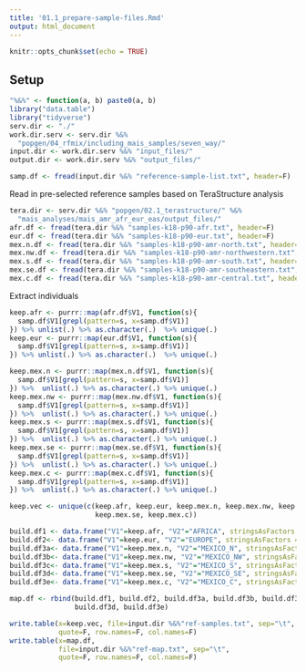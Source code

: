 ```yaml
---
title: '01.1_prepare-sample-files.Rmd'
output: html_document
---
```


```r
knitr::opts_chunk$set(echo = TRUE)
```

## Setup 

```r
"%&%" <- function(a, b) paste0(a, b)
library("data.table")
library("tidyverse")
serv.dir <- "./"
work.dir.serv <- serv.dir %&% 
  "popgen/04_rfmix/including_mais_samples/seven_way/"
input.dir <- work.dir.serv %&% "input_files/"
output.dir <- work.dir.serv %&% "output_files/"
```

```r
samp.df <- fread(input.dir %&% "reference-sample-list.txt", header=F)
```

Read in pre-selected reference samples based on TeraStructure analysis 
```r
tera.dir <- serv.dir %&% "popgen/02.1_terastructure/" %&%
  "mais_analyses/mais_amr_afr_eur_eas/output_files/"
afr.df <- fread(tera.dir %&% "samples-k18-p90-afr.txt", header=F)
eur.df <- fread(tera.dir %&% "samples-k18-p90-eur.txt", header=F)
mex.n.df <- fread(tera.dir %&% "samples-k18-p90-amr-north.txt", header=F)
mex.nw.df <- fread(tera.dir %&% "samples-k18-p90-amr-northwestern.txt", header=F)
mex.s.df <- fread(tera.dir %&% "samples-k18-p90-amr-south.txt", header=F)
mex.se.df <- fread(tera.dir %&% "samples-k18-p90-amr-southeastern.txt", header=F)
mex.c.df <- fread(tera.dir %&% "samples-k18-p90-amr-central.txt", header=F)
```

Extract individuals 
```r
keep.afr <- purrr::map(afr.df$V1, function(s){
  samp.df$V1[grepl(pattern=s, x=samp.df$V1)]
}) %>% unlist(.) %>% as.character(.)  %>% unique(.) 
keep.eur <- purrr::map(eur.df$V1, function(s){
  samp.df$V1[grepl(pattern=s, x=samp.df$V1)]
}) %>% unlist(.) %>% as.character(.)  %>% unique(.) 

keep.mex.n <- purrr::map(mex.n.df$V1, function(s){
  samp.df$V1[grepl(pattern=s, x=samp.df$V1)]
}) %>%  unlist(.) %>% as.character(.) %>% unique(.) 
keep.mex.nw <- purrr::map(mex.nw.df$V1, function(s){
  samp.df$V1[grepl(pattern=s, x=samp.df$V1)]
}) %>%  unlist(.) %>% as.character(.) %>% unique(.) 
keep.mex.s <- purrr::map(mex.s.df$V1, function(s){
  samp.df$V1[grepl(pattern=s, x=samp.df$V1)]
}) %>%  unlist(.) %>% as.character(.) %>% unique(.) 
keep.mex.se <- purrr::map(mex.se.df$V1, function(s){
  samp.df$V1[grepl(pattern=s, x=samp.df$V1)]
}) %>%  unlist(.) %>% as.character(.) %>% unique(.) 
keep.mex.c <- purrr::map(mex.c.df$V1, function(s){
  samp.df$V1[grepl(pattern=s, x=samp.df$V1)]
}) %>%  unlist(.) %>% as.character(.) %>% unique(.) 

keep.vec <- unique(c(keep.afr, keep.eur, keep.mex.n, keep.mex.nw, keep.mex.s, 
                     keep.mex.se, keep.mex.c))

build.df1 <- data.frame("V1"=keep.afr, "V2"="AFRICA", stringsAsFactors = F)
build.df2<- data.frame("V1"=keep.eur, "V2"="EUROPE", stringsAsFactors = F)
build.df3a<- data.frame("V1"=keep.mex.n, "V2"="MEXICO_N", stringsAsFactors = F)
build.df3b<- data.frame("V1"=keep.mex.nw, "V2"="MEXICO_NW", stringsAsFactors = F)
build.df3c<- data.frame("V1"=keep.mex.s, "V2"="MEXICO_S", stringsAsFactors = F)
build.df3d<- data.frame("V1"=keep.mex.se, "V2"="MEXICO_SE", stringsAsFactors = F)
build.df3e<- data.frame("V1"=keep.mex.c, "V2"="MEXICO_C", stringsAsFactors = F)

map.df <- rbind(build.df1, build.df2, build.df3a, build.df3b, build.df3c, 
                build.df3d, build.df3e)
```

```r
write.table(x=keep.vec, file=input.dir %&%"ref-samples.txt", sep="\t", 
            quote=F, row.names=F, col.names=F)
write.table(x=map.df, 
            file=input.dir %&%"ref-map.txt", sep="\t", 
            quote=F, row.names=F, col.names=F)
```
